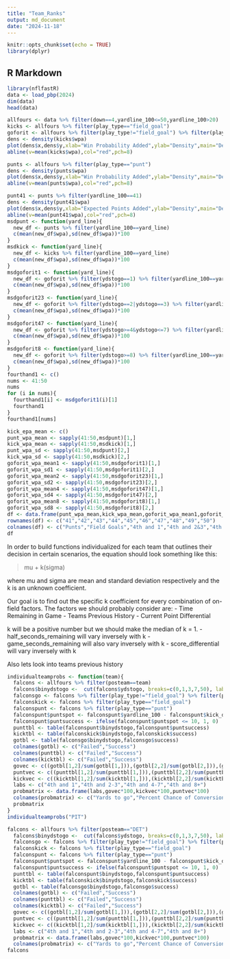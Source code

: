 ```yaml
---
title: "Team_Ranks"
output: md_document
date: "2024-11-18"
---
```


```r
knitr::opts_chunk$set(echo = TRUE)
library(dplyr)
```

## R Markdown

```r
library(nflfastR)
data <- load_pbp(2024)
dim(data)
head(data)
```

```r
allfours <- data %>% filter(down==4,yardline_100<=50,yardline_100>20)
kicks <- allfours %>% filter(play_type=="field_goal")
goforit <- allfours %>% filter(play_type!="field_goal") %>% filter(play_type!="punt") %>% filter(play_type!="no_play")
dens <- density(kicks$wpa)
plot(dens$x,dens$y,xlab="Win Probability Added",ylab="Density",main="Density of WPA on Attempted Field Goals")
abline(v=mean(kicks$wpa),col="red",pch=8)
```
```r
punts <- allfours %>% filter(play_type=="punt")
dens <- density(punts$wpa)
plot(dens$x,dens$y,xlab="Win Probability Added",ylab="Density",main="Density of WPA on Punts")
abline(v=mean(punts$wpa),col="red",pch=8)
```
```r
punt41 <- punts %>% filter(yardline_100==41)
dens <- density(punt41$wpa)
plot(dens$x,dens$y,xlab="Expected Points Added",ylab="Density",main="Density of EPA on Punts")
abline(v=mean(punt41$wpa),col="red",pch=8)
msdpunt <- function(yard_line){
  new_df <- punts %>% filter(yardline_100==yard_line)
  c(mean(new_df$wpa),sd(new_df$wpa))*100
}
msdkick <- function(yard_line){
  new_df <- kicks %>% filter(yardline_100==yard_line)
  c(mean(new_df$wpa),sd(new_df$wpa))*100
}
msdgoforit1 <- function(yard_line){
  new_df <- goforit %>% filter(ydstogo==1) %>% filter(yardline_100==yard_line)
  c(mean(new_df$wpa),sd(new_df$wpa))*100
}
msdgoforit23 <- function(yard_line){
  new_df <- goforit %>% filter(ydstogo==2|ydstogo==3) %>% filter(yardline_100==yard_line)
  c(mean(new_df$wpa),sd(new_df$wpa))*100
}
msdgoforit47 <- function(yard_line){
  new_df <- goforit %>% filter(ydstogo>=4&ydstogo<=7) %>% filter(yardline_100==yard_line)
  c(mean(new_df$wpa),sd(new_df$wpa))*100
}
msdgoforit8 <- function(yard_line){
  new_df <- goforit %>% filter(ydstogo>=8) %>% filter(yardline_100==yard_line)
  c(mean(new_df$wpa),sd(new_df$wpa))*100
}
fourthand1 <- c()
nums <- 41:50
nums
for (i in nums){
  fourthand1[i] <- msdgoforit1(i)[1]
  fourthand1
}
fourthand1[nums]
```
```r
kick_epa_mean <- c()
punt_wpa_mean <- sapply(41:50,msdpunt)[1,]
kick_wpa_mean <- sapply(41:50,msdkick)[1,]
punt_wpa_sd <- sapply(41:50,msdpunt)[2,]
kick_wpa_sd <- sapply(41:50,msdkick)[2,]
goforit_wpa_mean1 <- sapply(41:50,msdgoforit1)[1,]
goforit_wpa_sd1 <- sapply(41:50,msdgoforit1)[2,]
goforit_wpa_mean2 <- sapply(41:50,msdgoforit23)[1,]
goforit_wpa_sd2 <- sapply(41:50,msdgoforit23)[2,]
goforit_wpa_mean4 <- sapply(41:50,msdgoforit47)[1,]
goforit_wpa_sd4 <- sapply(41:50,msdgoforit47)[2,]
goforit_wpa_mean8 <- sapply(41:50,msdgoforit8)[1,]
goforit_wpa_sd8 <- sapply(41:50,msdgoforit8)[2,]
df <- data.frame(punt_wpa_mean,kick_wpa_mean,goforit_wpa_mean1,goforit_wpa_mean2,goforit_wpa_mean4,goforit_wpa_mean8,punt_wpa_sd,kick_wpa_sd,goforit_wpa_sd1,goforit_wpa_sd2,goforit_wpa_sd4,goforit_wpa_sd8)
rownames(df) <- c("41","42","43","44","45","46","47","48","49","50")
colnames(df) <- c("Punts","Field Goals","4th and 1","4th and 2&3","4th and 4-7","4th and 8+","SD of Punts","SD of Field Goals","SD of 4th and 1","SD of 4th and 2&3","SD of 4th and 4-7", "SD of 4th and 8+")
df
```


In order to build functions individualized for each team that outlines their decision in certain scenarios, the equation should look something like this:

> mu + k(sigma)

where mu and sigma are mean and standard deviation respectively and the k is an unknown coefficient.

Our goal is to find out the specific k coefficient for every combination of on-field factors. The factors we should probably consider are:
- Time Remaining in Game
- Teams Previous History
- Current Point Differential

k will be a positive number but we should make the median of k = 1.
- half_seconds_remaining will vary inversely with k
- game_seconds_remaining will also vary inversely with k
- score_differential will vary inversely with k

Also lets look into teams previous history

```r
individualteamprobs <- function(team){
  falcons <- allfours %>% filter(posteam==team)
  falcons$binydstogo <-  cut(falcons$ydstogo, breaks=c(0,1,3,7,50), labels=c("4th and 1","4th and 2-3","4th and 4-7","4th and 8+"))
  falconsgo <- falcons %>% filter(play_type!="field_goal") %>% filter(play_type!="punt") %>% filter(play_type!="no_play")
  falconskick <- falcons %>% filter(play_type=="field_goal")
  falconspunt <- falcons %>% filter(play_type=="punt")
  falconspunt$puntspot <- falconspunt$yardline_100 - falconspunt$kick_distance
  falconspunt$puntsuccess <- ifelse(falconspunt$puntspot <= 10, 1, 0)
  punttbl <- table(falconspunt$binydstogo,falconspunt$puntsuccess)
  kicktbl <- table(falconskick$binydstogo,falconskick$success)
  gotbl <- table(falconsgo$binydstogo,falconsgo$success)
  colnames(gotbl) <- c("Failed","Success")
  colnames(punttbl) <- c("Failed","Success")
  colnames(kicktbl) <- c("Failed","Success")
  govec <- c((gotbl[1,2]/sum(gotbl[1,])),(gotbl[2,2]/sum(gotbl[2,])),(gotbl[3,2]/sum(gotbl[3,])),(gotbl[4,2]/sum(gotbl[4,])))
  puntvec <- c((punttbl[1,2]/sum(punttbl[1,])),(punttbl[2,2]/sum(punttbl[2,])),(punttbl[3,2]/sum(punttbl[3,])),(punttbl[4,2]/sum(punttbl[4,])))
  kickvec <- c((kicktbl[1,2]/sum(kicktbl[1,])),(kicktbl[2,2]/sum(kicktbl[2,])),(kicktbl[3,2]/sum(kicktbl[3,])),(kicktbl[4,2]/sum(kicktbl[4,])))
  labs <- c("4th and 1","4th and 2-3","4th and 4-7","4th and 8+")
  probmatrix <- data.frame(labs,govec*100,kickvec*100,puntvec*100)
  colnames(probmatrix) <- c("Yards to go","Percent Chance of Conversion", "Percent Chance of Field Goal","Percent Chance of Punt inside 10 yard line")
  probmatrix
}
individualteamprobs("PIT")
```

```r
falcons <- allfours %>% filter(posteam=="DET")
  falcons$binydstogo <-  cut(falcons$ydstogo, breaks=c(0,1,3,7,50), labels=c("4th and 1","4th and 2-3","4th and 4-7","4th and 8+"))
  falconsgo <- falcons %>% filter(play_type!="field_goal") %>% filter(play_type!="punt") %>% filter(play_type!="no_play")
  falconskick <- falcons %>% filter(play_type=="field_goal")
  falconspunt <- falcons %>% filter(play_type=="punt")
  falconspunt$puntspot <- falconspunt$yardline_100 - falconspunt$kick_distance
  falconspunt$puntsuccess <- ifelse(falconspunt$puntspot <= 10, 1, 0)
  punttbl <- table(falconspunt$binydstogo,falconspunt$puntsuccess)
  kicktbl <- table(falconskick$binydstogo,falconskick$success)
  gotbl <- table(falconsgo$binydstogo,falconsgo$success)
  colnames(gotbl) <- c("Failed","Success")
  colnames(punttbl) <- c("Failed","Success")
  colnames(kicktbl) <- c("Failed","Success")
  govec <- c((gotbl[1,2]/sum(gotbl[1,])),(gotbl[2,2]/sum(gotbl[2,])),(gotbl[3,2]/sum(gotbl[3,])),(gotbl[4,2]/sum(gotbl[4,])))
  puntvec <- c((punttbl[1,2]/sum(punttbl[1,])),(punttbl[2,2]/sum(punttbl[2,])),(punttbl[3,2]/sum(punttbl[3,])),(punttbl[4,2]/sum(punttbl[4,])))
  kickvec <- c((kicktbl[1,2]/sum(kicktbl[1,])),(kicktbl[2,2]/sum(kicktbl[2,])),(kicktbl[3,2]/sum(kicktbl[3,])),(kicktbl[4,2]/sum(kicktbl[4,])))
  labs <- c("4th and 1","4th and 2-3","4th and 4-7","4th and 8+")
  probmatrix <- data.frame(labs,govec*100,kickvec*100,puntvec*100)
  colnames(probmatrix) <- c("Yards to go","Percent Chance of Conversion", "Percent Chance of Field Goal","Percent Chance of Punt inside 10 yard line")
falcons
```


